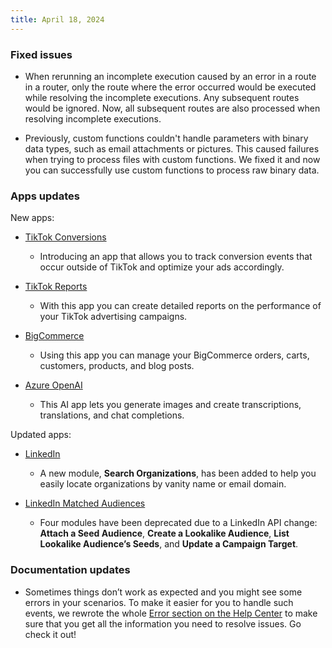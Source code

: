 ```yaml
---
title: April 18, 2024
---
```


### Fixed issues

*   When rerunning an incomplete execution caused by an error in a route in a router, only the route where the error occurred would be executed while resolving the incomplete executions. Any subsequent routes would be ignored. Now, all subsequent routes are also processed when resolving incomplete executions.
    
*   Previously, custom functions couldn't handle parameters with binary data types, such as email attachments or pictures. This caused failures when trying to process files with custom functions. We fixed it and now you can successfully use custom functions to process raw binary data.
    

### Apps updates

New apps:

*   [TikTok Conversions](apps/marketing/tiktok-conversions.html "TikTok Conversions")
     - Introducing an app that allows you to track conversion events that occur outside of TikTok and optimize your ads accordingly.
    
*   [TikTok Reports](apps/marketing/tiktok-reports.html "TikTok Reports")
     - With this app you can create detailed reports on the performance of your TikTok advertising campaigns.
    
*   [BigCommerce](apps/commerce/bigcommerce.html "BigCommerce")
     - Using this app you can manage your BigCommerce orders, carts, customers, products, and blog posts.
    
*   [Azure OpenAI](apps/ai/azure-openai.html "Azure OpenAI")
     - This AI app lets you generate images and create transcriptions, translations, and chat completions.
    

Updated apps:

*   [LinkedIn](apps/marketing/linkedin.html "LinkedIn")
     - A new module, **Search Organizations**, has been added to help you easily locate organizations by vanity name or email domain.
    
*   [LinkedIn Matched Audiences](apps/marketing/linkedin-matched-audiences--beta-.html "LinkedIn Matched Audiences")
     - Four modules have been deprecated due to a LinkedIn API change: **Attach a Seed Audience**, **Create a Lookalike Audience**, **List Lookalike Audience’s Seeds**, and **Update a Campaign Target**.
    

### Documentation updates

*   Sometimes things don’t work as expected and you might see some errors in your scenarios. To make it easier for you to handle such events, we rewrote the whole [Error section on the Help Center](https://www.make.com/en/help/errors)
     to make sure that you get all the information you need to resolve issues. Go check it out!
    
